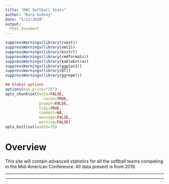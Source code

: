 ```yaml
---
title: "MAC Softball Stats"
author: "Kara Godsey"
date: "5/12/2020"
output:
  html_document
---
```


```r
suppressWarnings(library(rvest))
suppressWarnings(library(xml2))
suppressWarnings(library(knitr))
suppressWarnings(library(rmdformats))
suppressWarnings(library(kableExtra))
suppressWarnings(library(ggplot2))
suppressWarnings(library(DT))
suppressWarnings(library(ggrepel))

## Global options
options(max.print="75")
opts_chunk$set(echo=FALSE,
	             cache=TRUE,
               prompt=FALSE,
               tidy=TRUE,
               comment=NA,
               message=FALSE,
               warning=FALSE)
opts_knit$set(width=75)
```

# Overview

This site will contain advanced statistics for all the softball teams competing in the Mid-American Conference. All data present is from 2019.

---

---
